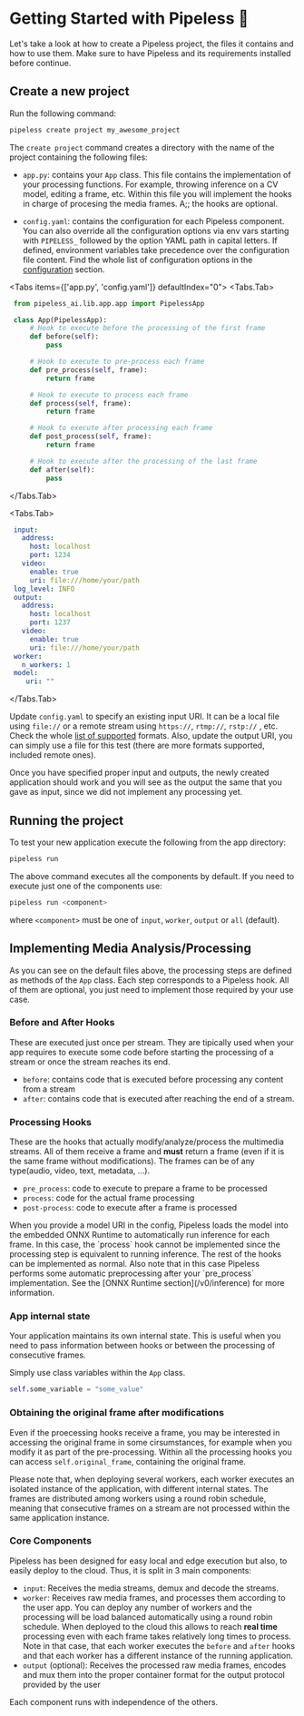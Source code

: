 # Getting Started with Pipeless 🚀

Let's take a look at how to create a Pipeless project, the files it contains and how to use them. Make sure to have Pipeless and its requirements installed before continue.


## Create a new project

Run the following command:

```bash copy
pipeless create project my_awesome_project
```

The `create project` command creates a directory with the name of the project containing the following files:

* `app.py`: contains your `App` class. This file contains the implementation of your processing functions. For example, throwing inference on a CV model, editing a frame, etc. Within this file you will implement the hooks in charge of procesing the media frames. A;; the hooks are optional.

* `config.yaml`: contains the configuration for each Pipeless component. You can also override all the configuration options via env vars starting with `PIPELESS_` followed by the option YAML path in capital letters. If defined, environment variables take precedence over the configuration file content. Find the whole list of configuration options in the [configuration](/v0/configuration) section.

<Tabs items={['app.py', 'config.yaml']} defaultIndex="0">
   <Tabs.Tab>
   ```python copy
    from pipeless_ai.lib.app.app import PipelessApp

    class App(PipelessApp):
        # Hook to execute before the processing of the first frame
        def before(self):
            pass

        # Hook to execute to pre-process each frame
        def pre_process(self, frame):
            return frame

        # Hook to execute to process each frame
        def process(self, frame):
            return frame

        # Hook to execute after processing each frame
        def post_process(self, frame):
            return frame

        # Hook to execute after the processing of the last frame
        def after(self):
            pass
   ```
   </Tabs.Tab>

   <Tabs.Tab>
   ```yaml copy
    input:
      address:
        host: localhost
        port: 1234
      video:
        enable: true
        uri: file:///home/your/path
    log_level: INFO
    output:
      address:
        host: localhost
        port: 1237
      video:
        enable: true
        uri: file:///home/your/path
    worker:
      n_workers: 1
    model:
       uri: ""
   ```
   </Tabs.Tab>
</Tabs>

Update `config.yaml` to specify an existing input URI. It can be a local file using `file://` or a remote stream using `https://`, `rtmp://`, `rstp://` , etc. Check the whole [list of supported](/v0/formats) formats.
Also, update the output URI, you can simply use a file for this test (there are more formats supported, included remote ones).

Once you have specified proper input and outputs, the newly created application should work and you will see as the output the same that you gave as input, since we did not implement any processing yet.

## Running the project

To test your new application execute the following from the app directory:

```bash copy
pipeless run
```

<Callout>
The above command executes all the components by default. If you need to execute just one of the components use:

```bash copy
pipeless run <component>
```

where `<component>` must be one of `input`, `worker`, `output` or `all` (default).
</Callout>

## Implementing Media Analysis/Processing

As you can see on the default files above, the processing steps are defined as methods of the `App` class. Each step corresponds to a Pipeless hook. All of them are optional, you just need to implement those required by your use case.

### Before and After Hooks

These are executed just once per stream. They are tipically used when your app requires to execute some code before starting the processing of a stream or once the stream reaches its end.

- `before`: contains code that is executed before processing any content from a stream
- `after`: contains code that is executed after reaching the end of a stream.

### Processing Hooks

These are the hooks that actually modify/analyze/process the multimedia streams. All of them receive a frame and **must** return a frame (even if it is the same frame without modifications). The frames can be of any type(audio, video, text, metadata, ...).

- `pre_process`: code to execute to prepare a frame to be processed
- `process`: code for the actual frame processing
- `post-process`: code to execute after a frame is processed

<Callout>
When you provide a model URI in the config, Pipeless loads the model into the embedded ONNX Runtime to automatically run inference for each frame. In this case, the `process` hook cannot be implemented since the processing step is equivalent to running inference. The rest of the hooks can be implemented as normal.
Also note that in this case Pipeless performs some automatic preprocessing after your `pre_process` implementation. See the [ONNX Runtime section](/v0/inference) for more information.
</Callout>

### App internal state

Your application maintains its own internal state. This is useful when you need to pass information between hooks or between the processing of consecutive frames.

Simply use class variables within the `App` class.

```python copy
self.some_variable = "some_value"
```

### Obtaining the original frame after modifications

Even if the proecessing hooks receive a frame, you may be interested in accessing the original frame in some cirsumstances, for example when you modify it as part of the pre-processing.
Within all the processing hooks you can access `self.original_frame`, containing the original frame.

<Callout>
Please note that, when deploying several workers, each worker executes an isolated instance of the application, with different internal states.
The frames are distributed among workers using a round robin schedule, meaning that consecutive frames on a stream are not processed within the same application instance.
</Callout>

### Core Components

Pipeless has been designed for easy local and edge execution but also, to easily deploy to the cloud. Thus, it is split in 3 main components:

* `input`: Receives the media streams, demux and decode the streams.
* `worker`: Receives raw media frames, and processes them according to the user app. You can deploy any number of workers and the processing will be load balanced automatically using a round robin schedule. When deployed to the cloud this allows to reach **real time** processing even with each frame takes relatively long times to process. Note in that case, that each worker executes the `before` and `after` hooks and that each worker has a different instance of the running application.
* `output` (optional): Receives the processed raw media frames, encodes and mux them into the proper container format for the output protocol provided by the user

Each component runs with independence of the others.
